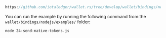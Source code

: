 ```js reference
https://github.com/iotaledger/wallet.rs/tree/develop/wallet/bindings/nodejs/examples/24-send-native-tokens.js
```

You can run the example by running the following command from the `wallet/bindings/nodejs/examples/` folder:

```bash
node 24-send-native-tokens.js
```
